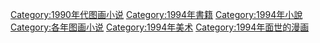 [[Category:1990年代图画小说|Category:1990年代图画小说]]
[[Category:1994年書籍|Category:1994年書籍]]
[[Category:1994年小說|Category:1994年小說]]
[[Category:各年图画小说|Category:各年图画小说]]
[[Category:1994年美术|Category:1994年美术]]
[[Category:1994年面世的漫画|Category:1994年面世的漫画]]